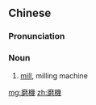 {{also|磨机}}
==Chinese==
{{zh-forms|s=磨机}}

===Pronunciation===
{{zh-pron
|m=mójī
|cat=n
}}

===Noun===
{{zh-noun}}

# [[mill]], milling machine {{gloss|grinding apparatus}}

[[mg:磨機]]
[[zh:磨機]]